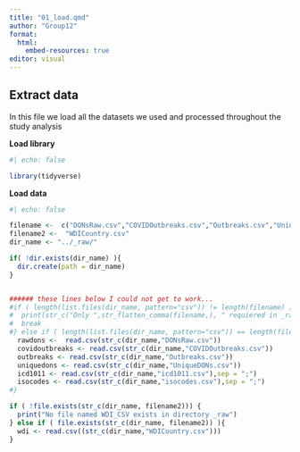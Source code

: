 ```yaml
---
title: "01_load.qmd"
author: "Group12"
format: 
  html:
    embed-resources: true
editor: visual
---
```


## Extract data

In this file we load all the datasets we used and processed throughout the study analysis

**Load library**

```r
#| echo: false

library(tidyverse)

```

**Load data**

```r
#| echo: false

filename <-  c("DONsRaw.csv","COVIDOutbreaks.csv","Outbreaks.csv","UniqueDONs.csv","icd1011.csv","isocodes.csv","WDICountry.csv")
filename2 <-  "WDICountry.csv"
dir_name <- "../_raw/"

if( !dir.exists(dir_name) ){
  dir.create(path = dir_name)
}


###### these lines below I could not get to work... 
#if ( length(list.files(dir_name, pattern="csv")) != length(filename) ) {
#  print(str_c("Only ",str_flatten_comma(filename,), " requiered in _raw folder"))
#  break
#} else if ( length(list.files(dir_name, pattern="csv")) == length(filename)) { 
  rawdons <-  read.csv(str_c(dir_name,"DONsRaw.csv"))
  covidoutbreaks <- read.csv(str_c(dir_name,"COVIDOutbreaks.csv"))
  outbreaks <- read.csv(str_c(dir_name,"Outbreaks.csv"))
  uniquedons <- read.csv(str_c(dir_name,"UniqueDONs.csv"))
  icd1011 <- read.csv(str_c(dir_name,"icd1011.csv"),sep = ";")
  isocodes <- read.csv(str_c(dir_name,"isocodes.csv"),sep = ";")
#}

if ( !file.exists(str_c(dir_name, filename2))) {
  print("No file named WDI_CSV exists in directory _raw")
} else if ( file.exists(str_c(dir_name, filename2)) ){
  wdi <- read.csv((str_c(dir_name,"WDICountry.csv")))
}

```
